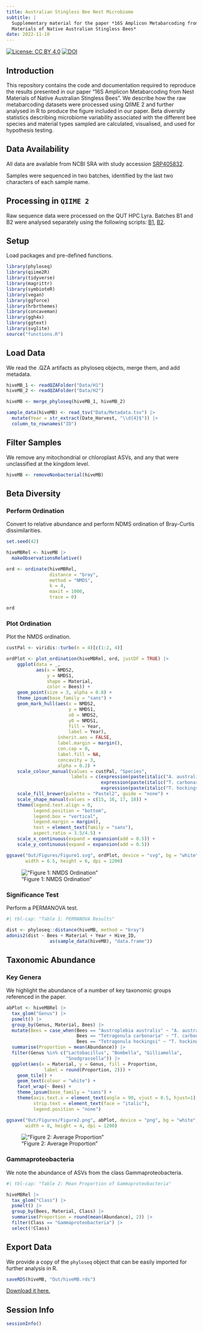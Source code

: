 ```yaml
---
title: Australian Stingless Bee Nest Microbiome
subtitle: |
  Supplementary material for the paper *16S Amplicon Metabarcoding from Nest 
  Materials of Native Australian Stingless Bees*
date: 2022-11-10
---
```


[![License: CC BY 4.0](https://img.shields.io/badge/License-CC_BY_4.0-lightgrey.svg)](LICENSE.md)
[![DOI](https://zenodo.org/badge/517895941.svg)](https://zenodo.org/badge/latestdoi/517895941)

## Introduction

This repository contains the code and documentation required to reproduce the 
results presented in our paper "16S Amplicon Metabarcoding from Nest Materials 
of Native Australian Stingless Bees". We describe how the raw metabarcoding 
datasets were processed using QIIME 2 and further analysed in R to produce the 
figure included in our paper. Beta diversity statistics describing microbiome 
variability associated with the different bee species and material types sampled 
are calculated, visualised, and used for hypothesis testing.

## Data Availability

All data are available from NCBI SRA with study accession 
[SRP405832](https://trace.ncbi.nlm.nih.gov/Traces/?view=study&acc=SRP405832).

Samples were sequenced in two batches, identified by the last two characters of 
each sample name.

## Processing in `QIIME 2`

Raw sequence data were processed on the QUT HPC Lyra. Batches B1 and B2 were 
analysed separately using the following scripts: 
[B1](Data/HPC_Scripts/MRA_QIIME_Script.sh), 
[B2](Data/HPC_Scripts/MRA_QIIME_Script.sh).

## Setup

Load packages and pre-defined functions.

```r
library(phyloseq)
library(qiime2R)
library(tidyverse)
library(magrittr)
library(symbioteR)
library(vegan)
library(ggforce)
library(hrbrthemes)
library(concaveman)
library(ggh4x)
library(ggtext)
library(svglite)
source("functions.R")
```

## Load Data

We read the .QZA artifacts as phyloseq objects, merge them, and add metadata.

```r
hiveMB_1 <- readQZAFolder("Data/H1")
hiveMB_2 <- readQZAFolder("Data/H2")

hiveMB <- merge_phyloseq(hiveMB_1, hiveMB_2)

sample_data(hiveMB) <- read_tsv("Data/Metadata.tsv") |>
  mutate(Year = str_extract(Date_Harvest, "\\d{4}$")) |> 
  column_to_rownames("ID")
```

## Filter Samples

We remove any mitochondrial or chloroplast ASVs, and any that were unclassified 
at the kingdom level.

```r
hiveMB <- removeNonbacterial(hiveMB)
```

## Beta Diversity

### Perform Ordination

Convert to relative abundance and perform NDMS ordination of Bray-Curtis 
dissimilarities.

```r
set.seed(42)

hiveMBRel <- hiveMB |> 
  makeObservationsRelative()

ord <- ordinate(hiveMBRel, 
                distance = "bray", 
                method = "NMDS", 
                k = 4, 
                maxit = 1000,
                trace = 0)

ord
```

### Plot Ordination

Plot the NMDS ordination.

```r
custPal <- viridis::turbo(n = 4)[c(1:2, 4)]

ordPlot <- plot_ordination(hiveMBRel, ord, justDF = TRUE) |> 
    ggplot(data = _, 
           aes(x = NMDS2,
               y = NMDS1,
               shape = Material, 
               color = Bees)) +
    geom_point(size = 3, alpha = 0.8) +
    theme_ipsum(base_family = "sans") +
    geom_mark_hull(aes(x = NMDS2, 
                       y = NMDS1,
                       x0 = NMDS2,
                       y0 = NMDS1,
                       fill = Year, 
                       label = Year),
                   inherit.aes = FALSE,
                   label.margin = margin(),
                   con.cap = 0,
                   label.fill = NA,
                   concavity = 3,
                   alpha = 0.2) +
    scale_colour_manual(values = custPal, "Species",
                        labels = c(expression(paste(italic("A. australis"))),
                                   expression(paste(italic("T. carbonaria"))),
                                   expression(paste(italic("T. hockingsi"))))) +
    scale_fill_brewer(palette = "Pastel2", guide = "none") +
    scale_shape_manual(values = c(15, 16, 17, 18)) +
    theme(legend.text.align = 0,
          legend.position = "bottom",
          legend.box = "vertical",
          legend.margin = margin(),
          text = element_text(family = "sans"),
          aspect.ratio = 3.5/4.5) +
    scale_x_continuous(expand = expansion(add = 0.5)) +
    scale_y_continuous(expand = expansion(add = 0.5))

ggsave("Out/Figures/Figure1.svg", ordPlot, device = "svg", bg = "white", 
       width = 6.5, height = 6, dpi = 1200)
```

!["Figure 1: NMDS Ordination"](Out/Figures/Figure1.png)

### Significance Test

Perform a PERMANOVA test.

```r
#| tbl-cap: "Table 1: PERMANOVA Results"

dist <- phyloseq::distance(hiveMB, method = "bray")
adonis2(dist ~ Bees + Material + Year + Hive_ID, 
                as(sample_data(hiveMB), "data.frame"))
```

## Taxonomic Abundance

### Key Genera

We highlight the abundance of a number of key taxonomic groups referenced in 
the paper.

```r
abPlot <- hiveMBRel |> 
  tax_glom("Genus") |> 
  psmelt() |> 
  group_by(Genus, Material, Bees) |> 
  mutate(Bees = case_when(Bees == "Austroplebia australis" ~ "A. australis",
                          Bees == "Tetragonula carbonaria" ~ "T. carbonaria",
                          Bees == "Tetragonula hockingsi" ~ "T. hockingsi")) |> 
  summarise(Proportion = mean(Abundance)) |> 
  filter(Genus %in% c("Lactobacillus", "Bombella", "Gilliamella",
                      "Snodgrassella")) |> 
  ggplot(aes(x = Material, y = Genus, fill = Proportion, 
              label = round(Proportion, 2))) +
    geom_tile() +
    geom_text(colour = "white") +
    facet_wrap(~ Bees) +
    theme_ipsum(base_family = "sans") +
    theme(axis.text.x = element_text(angle = 90, vjust = 0.5, hjust=1),
          strip.text = element_text(face = "italic"),
          legend.position = "none")

ggsave("Out/Figures/Figure2.png", abPlot, device = "png", bg = "white", 
       width = 8, height = 4, dpi = 1200)
```

!["Figure 2: Average Proportion"](Out/Figures/Figure2.png)

### Gammaproteobacteria

We note the abundance of ASVs from the class Gammaproteobacteria.

```r
#| tbl-cap: "Table 2: Mean Proportion of Gammaproteobacteria"

hiveMBRel |> 
  tax_glom("Class") |> 
  psmelt() |> 
  group_by(Bees, Material, Class) |>  
  summarise(Proportion = round(mean(Abundance), 2)) |> 
  filter(Class == "Gammaproteobacteria") |> 
  select(!Class)
```

## Export Data

We provide a copy of the `phyloseq` object that can be easily imported for 
further analysis in R.

```r
saveRDS(hiveMB, "Out/hiveMB.rds")
```

[Download it here.](Out/hiveMB.rds)

## Session Info

```r
sessionInfo()
```
